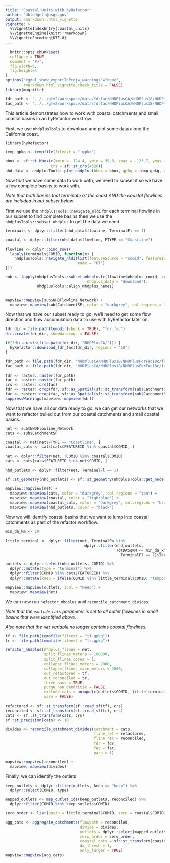 ```yaml
---
title: "Coastal Units with hyRefactor"
author: "dblodgett@usgs.gov"
output: rmarkdown::html_vignette
vignette: >
  %\VignetteIndexEntry{coastal_units}
  %\VignetteEngine{knitr::rmarkdown}
  %\VignetteEncoding{UTF-8}
---
```

  
```r
  knitr::opts_chunk$set(
  collapse = TRUE,
  comment = "#>",
  fig.width=6,
  fig.height=4
)
options("rgdal_show_exportToProj4_warnings"="none",
        rmarkdown.html_vignette.check_title = FALSE)
library(magrittr)

fdr_path <- "../../gfv2/workspace/data/fdrfac/NHDPlusCA/NHDPlus18/NHDPlusFdrFac18c/fdr/"
fac_path <- "../../gfv2/workspace/data/fdrfac/NHDPlusCA/NHDPlus18/NHDPlusFdrFac18c/fac/"
```

This article demonstrates how to work with coastal catchments and small coastal basins in an hyRefactor workflow.

First, we use `nhdplusTools` to download and plot some data along the California coast.

```r
library(hyRefactor)

temp_gpkg <- tempfile(fileext = ".gpkg")

bbox <- sf::st_bbox(c(xmin = -124.4, ymin = 39.8, xmax = -123.7, ymax = 40.3), 
                    crs = sf::st_crs(4326))
nhd_data <- nhdplusTools::plot_nhdplus(bbox = bbox, gpkg = temp_gpkg, overwrite = TRUE)
```

Now that we have some data to work with, we need to subset it so we have a few complete basins to work with. 

_Note that both basins that terminate at the coast AND the coastal flowlines are included in out subset below._

First we use the `nhdplusTools::navigate_nldi` for each terminal flowline in our subset to find complete basins then we use the `nhdplusTools::subset_nhdplus` to get the data we need.
```r
terminals <- dplyr::filter(nhd_data$flowline, TerminalFl == 1)

coastal <- dplyr::filter(nhd_data$flowline, FTYPE == "Coastline")

flowline <- dplyr::bind_rows(
  lapply(terminals$COMID, function(x) {
    nhdplusTools::navigate_nldi(list(featureSource = "comid", featureID = x), 
                                mode = "UT")
}))

sub <- lapply(nhdplusTools::subset_nhdplus(c(flowline$nhdplus_comid, coastal$COMID), 
                                    nhdplus_data = "download"),
              nhdplusTools::align_nhdplus_names)


mapview::mapview(sub$NHDFlowline_Network) + 
  mapview::mapview(sub$CatchmentSP, color = "darkgrey", col.regions = "tan")
```
Now that we have our subset ready to go, we'll need to get some flow direction and flow accumulation data to use with hyRefactor later on.
```r
fdr_dir = file.path(tempdir(check = TRUE), "fdr_fac")
dir.create(fdr_dir, showWarnings = FALSE)

if(!dir.exists(file.path(fdr_dir, "NHDPlusCA/"))) {
  hyRefactor::download_fdr_fac(fdr_dir, regions = "18")
}

fdr_path <- file.path(fdr_dir, "NHDPlusCA/NHDPlus18/NHDPlusFdrFac18c/fdr/")
fac_path <- file.path(fdr_dir, "NHDPlusCA/NHDPlus18/NHDPlusFdrFac18c/fac/")
```
```r
fdr <- raster::raster(fdr_path)
fac <- raster::raster(fac_path)
crs <- raster::crs(fac)
fdr <- raster::crop(fdr, sf::as_Spatial(sf::st_transform(sub$CatchmentSP, crs)))
fac <- raster::crop(fac, sf::as_Spatial(sf::st_transform(sub$CatchmentSP, crs)))
suppressWarnings(mapview::mapview(fdr))
```
Now that we have all our data ready to go, we can get our networks that we want to refactor pulled out from our coastal catchments and small coastal basins. 
```r
net <- sub$NHDFlowline_Network
cats <- sub$CatchmentSP

coastal <- net[net$FTYPE == "Coastline", ]
coastal_cats <- cats[cats$FEATUREID %in% coastal$COMID, ]

net <- dplyr::filter(net, !COMID %in% coastal$COMID)
cats <- cats[cats$FEATUREID %in% net$COMID, ]
                       
nhd_outlets <- dplyr::filter(net, TerminalFl == 1)

sf::st_geometry(nhd_outlets) <- sf::st_geometry(nhdplusTools::get_node(nhd_outlets, "end"))

mapview::mapview(net) + 
  mapview::mapview(cats, color = "darkgrey", col.regions = "tan") + 
  mapview::mapview(coastal, color = "lightblue") + 
  mapview::mapview(coastal_cats, color = "darkgrey", col.regions = "brown") + 
  mapview::mapview(nhd_outlets, color = "black")
```

Now we will identify coastal basins that we want to lump into coastal catchments as part of the refactor workflow.
```r
min_da_km <- 10

little_terminal <- dplyr::filter(net, TerminalPa %in% 
                                   dplyr::filter(nhd_outlets, 
                                                 TotDASqKM <= min_da_km & 
                                                   TerminalFl == 1)$TerminalPa)

outlets <- dplyr::select(nhd_outlets, COMID) %>%
  dplyr::mutate(type = "terminal") %>%
  dplyr::filter(COMID %in% cats$FEATUREID) %>%
  dplyr::mutate(keep = ifelse(COMID %in% little_terminal$COMID, "temporary", "keep"))

mapview::mapview(outlets, zcol = "keep") + 
  mapview::mapview(net)
```

We can now run `refactor_nhdplus` and `reconcile_catchment_divides`. 

_Note that the `exclude_cats` parameter is set to all outlet flowlines in small basins that were identified above._

_Also note that the `net` variable no longer contains coastal flowlines._
```r
tf <- file.path(tempfile(fileext = "tf.gpkg"))
tr <- file.path(tempfile(fileext = "tr.gpkg"))

refactor_nhdplus(nhdplus_flines = net, 
                 split_flines_meters = 100000, 
                 split_flines_cores = 1, 
                 collapse_flines_meters = 2000,
                 collapse_flines_main_meters = 2000,
                 out_refactored = tf, 
                 out_reconciled = tr, 
                 three_pass = TRUE, 
                 purge_non_dendritic = FALSE, 
                 exclude_cats = unique(c(outlets$COMID, little_terminal$COMID)),
                 warn = FALSE)

refactored <- sf::st_transform(sf::read_sf(tf), crs)
reconciled <- sf::st_transform(sf::read_sf(tr), crs)
cats <- sf::st_transform(cats, crs)
sf::st_precision(cats) <- 10

divides <- reconcile_catchment_divides(catchment = cats,
                                       fline_ref = refactored,
                                       fline_rec = reconciled,
                                       fdr = fdr,
                                       fac = fac,
                                       para = 1) 

mapview::mapview(reconciled) + 
  mapview::mapview(divides)
```
Finally, we can identify the outlets 
```r
keep_outlets <- dplyr::filter(outlets, keep == "keep") %>%
  dplyr::select(COMID, type)

mapped_outlets <- map_outlet_ids(keep_outlets, reconciled) %>%
  dplyr::filter(COMID %in% keep_outlets$COMID)

zero_order <- list(basin = little_terminal$COMID, zero = coastal$COMID)

agg_cats <- aggregate_catchments(flowpath = reconciled, 
                                 divide = divides, 
                                 outlets = dplyr::select(mapped_outlets, ID, type),
                                 zero_order = zero_order,
                                 coastal_cats = sf::st_transform(coastal_cats, sf::st_crs(divides)),
                                 da_thresh = 1, 
                                 only_larger = TRUE)
mapview::mapview(agg_cats)
```

